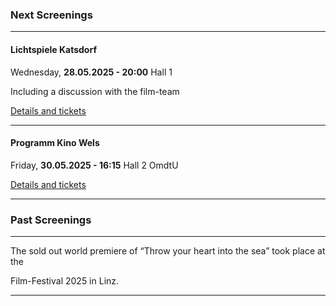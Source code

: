 ### Next Screenings

***

#### Lichtspiele Katsdorf

Wednesday, **28.05.2025 - 20:00** Hall 1

Including a discussion with the film-team

[Details and tickets](https://www.kino-katsdorf.at/ourmovies/wirf-dein-herz-ins-meer/)

***

#### Programm Kino Wels

Friday, **30.05.2025 - 16:15** Hall 2 OmdtU

[Details and tickets](https://programmkinowels.at/film-detail/wirf-dein-herz-ins-meer)

***

### Past Screenings

***

The sold out world premiere of “Throw your heart into the sea” took place at the

<CrossingEuropeLink />

Film-Festival 2025 in Linz.

<CrossingEuropeImage />

***

